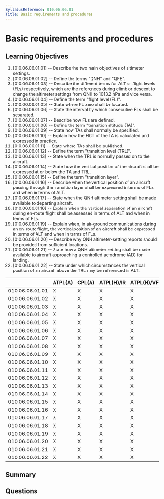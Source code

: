 ```yaml
---
SyllabusReference: 010.06.06.01
Title: Basic requirements and procedures
---
```


# Basic requirements and procedures

## Learning Objectives

1. [010.06.06.01.01] -- Describe the two main objectives of altimeter settings.
2. [010.06.06.01.02] -- Define the terms "QNH" and "QFE".
3. [010.06.06.01.03] -- Describe the different terms for ALT or flight levels
   (FLs) respectively, which are the references during climb or descent to
   change the altimeter settings from QNH to 1013.2 hPa and vice versa.
4. [010.06.06.01.04] -- Define the term "flight level (FL)".
5. [010.06.06.01.05] -- State where FL zero shall be located.
6. [010.06.06.01.06] -- State the interval by which consecutive FLs shall be
   separated.
7. [010.06.06.01.07] -- Describe how FLs are defined.
8. [010.06.06.01.08] -- Define the term "transition altitude (TA)".
9. [010.06.06.01.09] -- State how TAs shall normally be specified.
10. [010.06.06.01.10] -- Explain how the HGT of the TA is calculated and
    expressed in practice.
11. [010.06.06.01.11] -- State where TAs shall be published.
12. [010.06.06.01.12] -- Define the term "transition level (TRL)".
13. [010.06.06.01.13] -- State when the TRL is normally passed on to the
    aircraft.
14. [010.06.06.01.14] -- State how the vertical position of the aircraft shall
    be expressed at or below the TA and TRL.
15. [010.06.06.01.15] -- Define the term "transition layer".
16. [010.06.06.01.16] -- Describe when the vertical position of an aircraft
    passing through the transition layer shall be expressed in terms of FLs and
    when in terms of ALT.
17. [010.06.06.01.17] -- State when the QNH altimeter setting shall be made
    available to departing aircraft.
18. [010.06.06.01.18] -- Explain when the vertical separation of an aircraft
    during en-route flight shall be assessed in terms of ALT and when in terms
    of FLs.
19. [010.06.06.01.19] -- Explain when, in air-ground communications during an
    en-route flight, the vertical position of an aircraft shall be expressed in
    terms of ALT and when in terms of FLs.
20. [010.06.06.01.20] -- Describe why QNH altimeter-setting reports should be
    provided from sufficient locations.
21. [010.06.06.01.21] -- State how a QNH altimeter setting shall be made
    available to aircraft approaching a controlled aerodrome (AD) for landing.
22. [010.06.06.01.22] -- State under which circumstances the vertical position
    of an aircraft above the TRL may be referenced in ALT.

|                 | ATPL(A) | CPL(A) | ATPL(H)/IR | ATPL(H)/VFR | CPL(H) | IR  | CBIR(A) |
| --------------- | ------- | ------ | ---------- | ----------- | ------ | --- | ------- |
| 010.06.06.01.01 | X       | X      | X          | X           | X      | X   | X       |
| 010.06.06.01.02 | X       | X      | X          | X           | X      | X   | X       |
| 010.06.06.01.03 | X       | X      | X          | X           | X      | X   | X       |
| 010.06.06.01.04 | X       | X      | X          | X           | X      | X   | X       |
| 010.06.06.01.05 | X       | X      | X          | X           | X      | X   | X       |
| 010.06.06.01.06 | X       | X      | X          | X           | X      | X   | X       |
| 010.06.06.01.07 | X       | X      | X          | X           | X      | X   | X       |
| 010.06.06.01.08 | X       | X      | X          | X           | X      | X   | X       |
| 010.06.06.01.09 | X       | X      | X          | X           | X      | X   | X       |
| 010.06.06.01.10 | X       | X      | X          | X           | X      | X   | X       |
| 010.06.06.01.11 | X       | X      | X          | X           | X      | X   | X       |
| 010.06.06.01.12 | X       | X      | X          | X           | X      | X   | X       |
| 010.06.06.01.13 | X       | X      | X          | X           | X      | X   | X       |
| 010.06.06.01.14 | X       | X      | X          | X           | X      | X   | X       |
| 010.06.06.01.15 | X       | X      | X          | X           | X      | X   | X       |
| 010.06.06.01.16 | X       | X      | X          | X           | X      | X   | X       |
| 010.06.06.01.17 | X       | X      | X          | X           | X      | X   | X       |
| 010.06.06.01.18 | X       | X      | X          | X           | X      | X   | X       |
| 010.06.06.01.19 | X       | X      | X          | X           | X      | X   | X       |
| 010.06.06.01.20 | X       | X      | X          | X           | X      | X   | X       |
| 010.06.06.01.21 | X       | X      | X          | X           | X      | X   | X       |
| 010.06.06.01.22 | X       | X      | X          | X           | X      | X   | X       |

## Summary

## Questions
